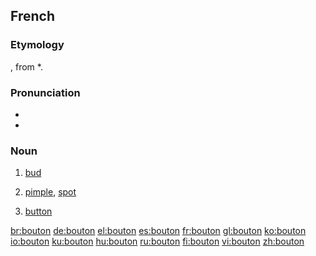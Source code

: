 ==French==
===Etymology===
{{OF.|fr}} {{term|boton}}, from {{LL.|fr}} *{{term||buttōnem}}.

===Pronunciation===
*{{audio|Fr-bouton.ogg|audio}}
*{{IPA|/butɔ̃/}}

===Noun===
{{fr-noun|m}}

# {{botany|lang=fr}} [[bud]]
# [[pimple]], [[spot]]
# {{context|clothing|technology|lang=fr}} [[button]]

[[br:bouton]]
[[de:bouton]]
[[el:bouton]]
[[es:bouton]]
[[fr:bouton]]
[[gl:bouton]]
[[ko:bouton]]
[[io:bouton]]
[[ku:bouton]]
[[hu:bouton]]
[[ru:bouton]]
[[fi:bouton]]
[[vi:bouton]]
[[zh:bouton]]